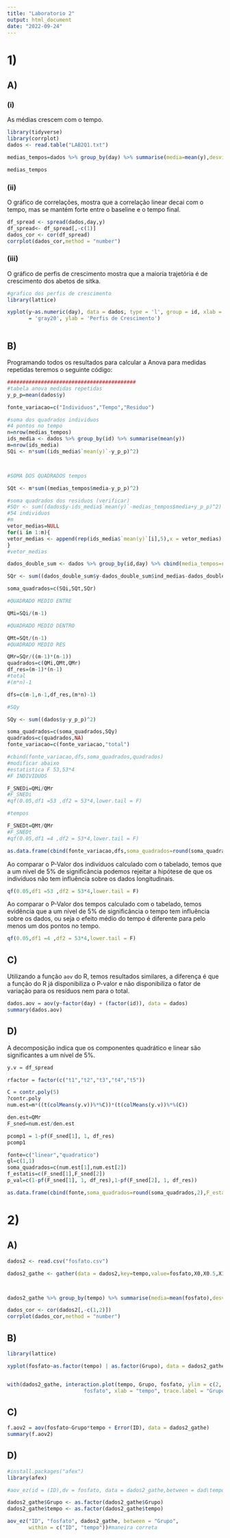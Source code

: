 ```yaml
---
title: "Laboratorio 2"
output: html_document
date: "2022-09-24"
---
```


# 1)

## A)

### (i)

As médias crescem com o tempo.

```r

library(tidyverse)
library(corrplot)
dados <- read.table("LAB2Q1.txt")

medias_tempos=dados %>% group_by(day) %>% summarise(media=mean(y),desvios=sd(y))#medias e devios

medias_tempos

```


### (ii)

O gráfico de correlações, mostra que a correlação linear decai com o tempo, mas se mantém forte entre o baseline e o tempo final.

```r


df_spread <- spread(dados,day,y)
df_spread<- df_spread[,-c(1)]
dados_cor <- cor(df_spread)
corrplot(dados_cor,method = "number")

```


### (iii)

O gráfico de perfis de crescimento mostra que a maioria trajetória é de crescimento dos abetos de sitka.

```r

#grafico dos perfis de crescimento
library(lattice)

xyplot(y~as.numeric(day), data = dados, type = 'l', group = id, xlab = 'Dia', col.line
       = 'gray20', ylab = 'Perfis de Crescimento')



```

## B)


Programando todos os resultados para calcular a Anova para medidas repetidas teremos o seguinte código:

```r
##########################################
#tabela anova medidas repetidas
y_p_p=mean(dados$y)

fonte_variacao=c("Individuos","Tempo","Residuo")

#soma dos quadrados individuos
#4 pontos no tempo
n=nrow(medias_tempos)
ids_media <- dados %>% group_by(id) %>% summarise(mean(y))
m=nrow(ids_media)
SQi <- n*sum((ids_media$`mean(y)`-y_p_p)^2)



#SOMA DOS QUADRADOS tempos

SQt <- m*sum((medias_tempos$media-y_p_p)^2)

#soma quadrados dos residuos (verificar)
#SQr <- sum((dados$y-ids_media$`mean(y)`-medias_tempos$media+y_p_p)^2)
#54 individuos
#m
vetor_medias=NULL
for(i in 1:m){
vetor_medias <- append(rep(ids_media$`mean(y)`[i],5),x = vetor_medias)
}
#vetor_medias

dados_double_sum <- dados %>% group_by(id,day) %>% cbind(media_tempos=rep(medias_tempos$media,54),ind_medias=vetor_medias)

SQr <- sum((dados_double_sum$y-dados_double_sum$ind_medias-dados_double_sum$media_tempos+y_p_p)^2)

soma_quadrados=c(SQi,SQt,SQr)

#QUADRADO MEDIO ENTRE

QMi=SQi/(m-1)

#QUADRADO MEDIO DENTRO

QMt=SQt/(n-1)
#QUADRADO MEDIO RES

QMr=SQr/((m-1)*(n-1))
quadrados=c(QMi,QMt,QMr)
df_res=(m-1)*(n-1)
#total
#(m*n)-1

dfs=c(m-1,n-1,df_res,(m*n)-1)

#SQy

SQy <- sum((dados$y-y_p_p)^2)

soma_quadrados=c(soma_quadrados,SQy)
quadrados=c(quadrados,NA)
fonte_variacao=c(fonte_variacao,"total")

#cbind(fonte_variacao,dfs,soma_quadrados,quadrados)
#modificar abaixo
#estatistica F 53,53*4
#F INDIVIDUOS

F_SNEDi=QMi/QMr
#F_SNEDi
#qf(0.05,df1 =53 ,df2 = 53*4,lower.tail = F)

#tempos

F_SNEDt=QMt/QMr
#F_SNEDt
#qf(0.05,df1 =4 ,df2 = 53*4,lower.tail = F)

as.data.frame(cbind(fonte_variacao,dfs,soma_quadrados=round(soma_quadrados,4),quadrados=round(quadrados,2),Estat_F=c(round(F_SNEDi,4),round(F_SNEDt,4),NA,NA)))


```


Ao comparar o P-Valor dos indivíduos calculado com o tabelado, temos que a um nível de 5% de significância podemos rejeitar a hipótese de que os indivíduos não tem influência sobre os dados longitudinais.

```r

qf(0.05,df1 =53 ,df2 = 53*4,lower.tail = F)

```


Ao comparar o P-Valor dos tempos calculado com o tabelado, temos evidência que a um nível de 5% de significância o tempo tem influência sobre os dados, ou seja o efeito médio do tempo é diferente para pelo menos um dos pontos no tempo.

```r

qf(0.05,df1 =4 ,df2 = 53*4,lower.tail = F)

```


## C) 

Utilizando a função ```aov``` do R, temos resultados similares, a diferença é que a função do R já disponibiliza o P-valor e não disponibiliza o fator de variação para os resíduos nem para o total.

```r

dados.aov = aov(y~factor(day) + (factor(id)), data = dados)
summary(dados.aov)

```


## D)

A decomposição indica que os componentes quadrático e linear são significantes a um nível de 5%.

```r

y.v = df_spread

rfactor = factor(c("t1","t2","t3","t4","t5"))

C = contr.poly(5)
?contr.poly
num.est=m*((t(colMeans(y.v))%*%C))*(t(colMeans(y.v))%*%(C))

den.est=QMr
F_sned=num.est/den.est

pcomp1 = 1-pf(F_sned[1], 1, df_res)
pcomp1

fonte=c("linear","quadratico")
gl=c(1,1)
soma_quadrados=c(num.est[1],num.est[2])
f_estatis=c(F_sned[1],F_sned[2])
p_val=c(1-pf(F_sned[1], 1, df_res),1-pf(F_sned[2], 1, df_res))

as.data.frame(cbind(fonte,soma_quadrados=round(soma_quadrados,2),F_estat=round(f_estatis,4),P_val=round(p_val,4)))


```

# 2)

## A)

```r

dados2 <- read.csv("fosfato.csv")

dados2_gathe <- gather(data = dados2,key=tempo,value=fosfato,X0,X0.5,X1,X1.5,X2,X3,X4,X5)



dados2_gathe %>% group_by(tempo) %>% summarise(media=mean(fosfato),desvio=sd(fosfato))

dados_cor <- cor(dados2[,-c(1,2)])
corrplot(dados_cor,method = "number")

```


## B)

```r
library(lattice)

xyplot(fosfato~as.factor(tempo) | as.factor(Grupo), data = dados2_gathe, groups = ID, type = "o", panel = panel.superpose)


with(dados2_gathe, interaction.plot(tempo, Grupo, fosfato, ylim = c(2, 5), lty = c(1, 2), lwd = 3, ylab = "media de
                         fosfato", xlab = "tempo", trace.label = "Grupo"))


```


## C)

```r

f.aov2 = aov(fosfato~Grupo*tempo + Error(ID), data = dados2_gathe)
summary(f.aov2)


```

## D)

```r

#install.packages("afex")
library(afex)

#aov_ez(id = (ID),dv = fosfato, data = dados2_gathe,between = dad\tempo)

dados2_gathe$Grupo <- as.factor(dados2_gathe$Grupo)
dados2_gathe$tempo <- as.factor(dados2_gathe$tempo)

aov_ez("ID", "fosfato", dados2_gathe, between = "Grupo", 
       within = c("ID", "tempo"))#maneira correta


```

